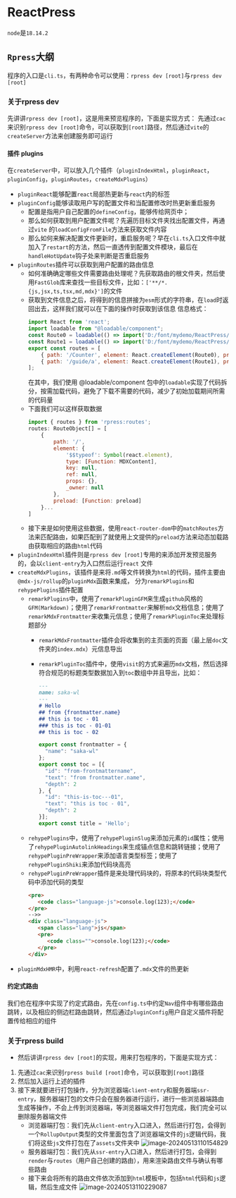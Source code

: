 # ReactPress
`node`是`18.14.2`
## `Rpress`大纲
程序的入口是`cli.ts`，有两种命令可以使用：`rpress dev [root]`与`rpress dev [root]`
### 关于rpress dev
先讲讲`rpress dev [root]`，这是用来预览程序的，下面是实现方式：
先通过`cac`来识别`rpress dev [root]`命令，可以获取到`[root]`路径，然后通过`vite`的`createServer`方法来创建服务即可运行
#### 插件 plugins
在`createServer`中，可以放入几个插件（`pluginIndexHtml`，`pluginReact`，`pluginConfig`，`pluginRoutes`，`createMdxPlugins`）
   - `pluginReact`能够配置`react`局部热更新与`react`内的标签
   - `pluginConfig`能够读取用户写的配置文件和当配置修改时热更新重启服务
     - 配置是指用户自己配置的`defineConfig`，能够传给网页中；
     - 那么如何获取到用户配置文件呢？先遍历目标文件夹找出配置文件，再通过`vite` 的`loadConfigFromFile`方法来获取文件内容
     - 那么如何来解决配置文件更新时，重启服务呢？早在`cli.ts`入口文件中就加入了`restart`的方法，然后一直透传到配置文件模块，最后在`handleHotUpdate`钩子处来判断是否重启服务
   - `pluginRoutes`插件可以获取到用户配置的路由信息
     - 如何准确确定哪些文件需要路由处理呢？先获取路由的根文件夹，然后使用`FastGlob`库来查找一些目标文件，比如：`['**/*.{js,jsx,ts,tsx,md,mdx}']`的文件
     - 获取到文件信息之后，将得到的信息拼接为`esm`形式的字符串，在`load`时返回出去，这样我们就可以在下面的操作时获取到该信息
       信息格式：
       ```js
       import React from 'react';
       import loadable from "@loadable/component";
       const Route0 = loadable(() => import('D:/font/mydemo/ReactPress/docs/Counter.tsx'));
       const Route1 = loadable(() => import('D:/font/mydemo/ReactPress/docs/guide/a.jsx'));
       export const routes = [
           { path: '/Counter', element: React.createElement(Route0), preload: () => import('D:/font/mydemo/ReactPress/docs/Counter.tsx') },
           { path: '/guide/a', element: React.createElement(Route1), preload: () => import('D:/font/mydemo/ReactPress/docs/guide/a.jsx') },
       ];
       ```
       在其中，我们使用 @loadable/component 包中的`loadable`实现了代码拆分，按需加载代码，避免了下载不需要的代码，减少了初始加载期间所需的代码量
     - 下面我们可以这样获取数据
       ```js
       import { routes } from 'rpress:routes';
       routes: RouteObject[] = [
           {
               path: '/',
               element: {
                   '$$typeof': Symbol(react.element),
                   type: [Function: MDXContent],
                   key: null,
                   ref: null,
                   props: {},
                   _owner: null
               },
               preload: [Function: preload]
           }...
       ]
       ```
     - 接下来是如何使用这些数据，使用`react-router-dom`中的`matchRoutes`方法来匹配路由，如果匹配到了就使用上文提供的`preload`方法来动态加载路由获取相应的路由`html`代码
   - `pluginIndexHtml`插件则是`rpress dev [root]`专用的来添加开发预览服务的，会以`client-entry`为入口然后运行`react` 文件
   - `createMdxPlugins`，该插件是来将`.md`等文件转换为`html`的代码，插件主要由`@mdx-js/rollup`的`pluginMdx`函数来集成，
     分为`remarkPlugins`和`rehypePlugins`插件配置
     - `remarkPlugins`中，使用了`remarkPluginGFM`来生成`github`风格的`GFM(Markdown)`；使用了`remarkFrontmatter`来解析`mdx`文档信息；使用了`remarkMdxFrontmatter`来收集元信息；使用了`remarkPluginToc`来处理标题部分
       - `remarkMdxFrontmatter`插件会将收集到的主页面的页面（最上层`doc`文件夹的`index.mdx`）元信息导出
       - `remarkPluginToc`插件中，使用`visit`的方式来遍历`mdx`文档，然后选择符合规范的标题类型数据加入到`toc`数组中并且导出，比如：
         ```md
         ---
         name: saka-wl
         ---
         # Hello
         ## from {frontmatter.name}
         ## this is toc - 01
         ### this is toc - 01-01
         ## this is toc - 02
         ```

         ```js
         export const frontmatter = {
           "name": "saka-wl"
         };
         export const toc = [{
           "id": "from-frontmattername",
           "text": "from frontmatter.name",
           "depth": 2
         }, {
           "id": "this-is-toc---01",
           "text": "this is toc - 01",
           "depth": 2
         }];
         export const title = 'Hello';
         ```
     - `rehypePlugins`中，使用了`rehypePluginSlug`来添加元素的`id`属性；使用了`rehypePluginAutolinkHeadings`来生成锚点信息和跳转链接；使用了`rehypePluginPreWrapper`来添加语言类型标签；使用了`rehypePluginShiki`来添加代码块高亮
     - `rehypePluginPreWrapper`插件是来处理代码块的，将原本的代码块类型代码中添加代码的类型
       ```html
       <pre>
          <code class="language-js">console.log(123);</code>
       </pre>
       -->>
       <div class="language-js">
          <span class="lang">js</span>
          <pre>
             <code class="">console.log(123);</code>
          </pre>
       </div>
       ```
   - `pluginMdxHMR`中，利用`react-refresh`配置了`.mdx`文件的热更新
#### 约定式路由
我们也在程序中实现了约定式路由，先在`config.ts`中约定`Nav`组件中有哪些路由跳转，以及相应的侧边栏路由跳转，然后通过`pluginConfig`用户自定义插件将配置传给相应的组件
### 关于rpress build
- 然后讲讲`rpress dev [root]`的实现，用来打包程序的，下面是实现方式：
1. 先通过`cac`来识别`rpress build [root]`命令，可以获取到`[root]`路径
2. 然后加入运行上述的插件
3. 接下来就要进行打包操作，分为浏览器端`client-entry`和服务器端`ssr-entry`，服务器端打包的文件只会在服务器进行运行，进行一些浏览器端路由生成等操作，不会上传到浏览器端，等浏览器端文件打包完成，我们完全可以删除服务器端文件
   - 浏览器端打包：我们先从`client-entry`入口进入，然后进行打包，会得到一个`RollupOutput`类型的文件里面包含了浏览器端文件的`js`逻辑代码，我们将这些`js`文件打包在了`assets`文件夹中
     <img src="../image-20240513110154829.png" alt="image-20240513110154829" />
   - 服务器端打包：我们先从`ssr-entry`入口进入，然后进行打包，会得到`render`与`routes`（用户自己创建的路由），用来渲染路由文件与确认有哪些路由
   - 接下来会将所有的路由文件依次添加到`html`模板中，包括`html`代码和`js`逻辑，然后生成文件
   ![image-20240513110229087](../image-20240513110229087.png)